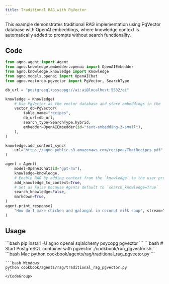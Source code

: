 ```yaml
---
title: Traditional RAG with PgVector
---
```


This example demonstrates traditional RAG implementation using PgVector database with OpenAI embeddings, where knowledge context is automatically added to prompts without search functionality.

## Code

```python cookbook/agents/rag/traditional_rag_pgvector.py
from agno.agent import Agent
from agno.knowledge.embedder.openai import OpenAIEmbedder
from agno.knowledge.knowledge import Knowledge
from agno.models.openai import OpenAIChat
from agno.vectordb.pgvector import PgVector, SearchType

db_url = "postgresql+psycopg://ai:ai@localhost:5532/ai"

knowledge = Knowledge(
    # Use PgVector as the vector database and store embeddings in the `ai.recipes` table
    vector_db=PgVector(
        table_name="recipes",
        db_url=db_url,
        search_type=SearchType.hybrid,
        embedder=OpenAIEmbedder(id="text-embedding-3-small"),
    ),
)

knowledge.add_content_sync(
    url="https://agno-public.s3.amazonaws.com/recipes/ThaiRecipes.pdf"
)

agent = Agent(
    model=OpenAIChat(id="gpt-4o"),
    knowledge=knowledge,
    # Enable RAG by adding context from the `knowledge` to the user prompt.
    add_knowledge_to_context=True,
    # Set as False because Agents default to `search_knowledge=True`
    search_knowledge=False,
    markdown=True,
)
agent.print_response(
    "How do I make chicken and galangal in coconut milk soup", stream=True
)
```

## Usage

<Steps>
  <Snippet file="create-venv-step.mdx" />

  <Step title="Install libraries">
    ```bash
    pip install -U agno openai sqlalchemy psycopg pgvector
    ```
  </Step>

  <Step title="Setup PgVector">
    ```bash
    # Start PostgreSQL container with pgvector
    ./cookbook/run_pgvector.sh
    ```
  </Step>

  <Step title="Run Agent">
    <CodeGroup>
    ```bash Mac
    python cookbook/agents/rag/traditional_rag_pgvector.py
    ```
    
    ```bash Windows
    python cookbook/agents/rag/traditional_rag_pgvector.py
    ```
    </CodeGroup>
  </Step>
</Steps>
